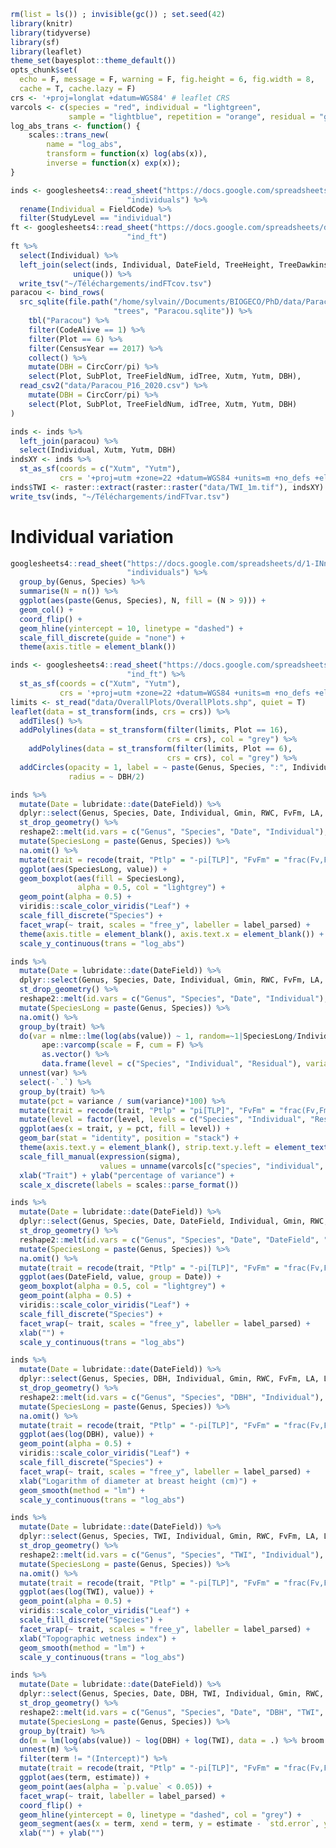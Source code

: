 ```r
rm(list = ls()) ; invisible(gc()) ; set.seed(42)
library(knitr)
library(tidyverse)
library(sf)
library(leaflet)
theme_set(bayesplot::theme_default())
opts_chunk$set(
  echo = F, message = F, warning = F, fig.height = 6, fig.width = 8,
  cache = T, cache.lazy = F)
crs <- '+proj=longlat +datum=WGS84' # leaflet CRS
varcols <- c(species = "red", individual = "lightgreen", 
             sample = "lightblue", repetition = "orange", residual = "grey")
log_abs_trans <- function() {
    scales::trans_new(
        name = "log_abs", 
        transform = function(x) log(abs(x)), 
        inverse = function(x) exp(x));
}
```

```r
inds <- googlesheets4::read_sheet("https://docs.google.com/spreadsheets/d/1-INnZ563VkNBH8rnSwfWieuGwPo9x9GRSV6jXNzatmM/edit?usp=sharing",
                          "individuals") %>% 
  rename(Individual = FieldCode) %>% 
  filter(StudyLevel == "individual")
ft <- googlesheets4::read_sheet("https://docs.google.com/spreadsheets/d/1-INnZ563VkNBH8rnSwfWieuGwPo9x9GRSV6jXNzatmM/edit?usp=sharing",
                          "ind_ft")
ft %>% 
  select(Individual) %>% 
  left_join(select(inds, Individual, DateField, TreeHeight, TreeDawkins, BranchHeight, BranchDawkins) %>% 
              unique()) %>% 
  write_tsv("~/Téléchargements/indFTcov.tsv")
paracou <- bind_rows(
  src_sqlite(file.path("/home/sylvain//Documents/BIOGECO/PhD/data/Paracou/",
                       "trees", "Paracou.sqlite")) %>% 
    tbl("Paracou") %>% 
    filter(CodeAlive == 1) %>% 
    filter(Plot == 6) %>%
    filter(CensusYear == 2017) %>% 
    collect() %>% 
    mutate(DBH = CircCorr/pi) %>% 
    select(Plot, SubPlot, TreeFieldNum, idTree, Xutm, Yutm, DBH),
  read_csv2("data/Paracou_P16_2020.csv") %>% 
    mutate(DBH = CircCorr/pi) %>% 
    select(Plot, SubPlot, TreeFieldNum, idTree, Xutm, Yutm, DBH)
)

inds <- inds %>% 
  left_join(paracou) %>% 
  select(Individual, Xutm, Yutm, DBH)
indsXY <- inds %>% 
  st_as_sf(coords = c("Xutm", "Yutm"),
           crs = '+proj=utm +zone=22 +datum=WGS84 +units=m +no_defs +ellps=WGS84 +towgs84=0,0,0')
inds$TWI <- raster::extract(raster::raster("data/TWI_1m.tif"), indsXY)
write_tsv(inds, "~/Téléchargements/indFTvar.tsv")
```

# Individual variation


```r
googlesheets4::read_sheet("https://docs.google.com/spreadsheets/d/1-INnZ563VkNBH8rnSwfWieuGwPo9x9GRSV6jXNzatmM/edit?usp=sharing",
                          "individuals") %>% 
  group_by(Genus, Species) %>% 
  summarise(N = n()) %>% 
  ggplot(aes(paste(Genus, Species), N, fill = (N > 9))) +
  geom_col() +
  coord_flip() +
  geom_hline(yintercept = 10, linetype = "dashed") +
  scale_fill_discrete(guide = "none") +
  theme(axis.title = element_blank())
```

```r
inds <- googlesheets4::read_sheet("https://docs.google.com/spreadsheets/d/1-INnZ563VkNBH8rnSwfWieuGwPo9x9GRSV6jXNzatmM/edit?usp=sharing",
                          "ind_ft") %>% 
  st_as_sf(coords = c("Xutm", "Yutm"),
           crs = '+proj=utm +zone=22 +datum=WGS84 +units=m +no_defs +ellps=WGS84 +towgs84=0,0,0')
limits <- st_read("data/OverallPlots/OverallPlots.shp", quiet = T)
leaflet(data = st_transform(inds, crs = crs)) %>%
  addTiles() %>% 
  addPolylines(data = st_transform(filter(limits, Plot == 16),
                                   crs = crs), col = "grey") %>%
    addPolylines(data = st_transform(filter(limits, Plot == 6),
                                   crs = crs), col = "grey") %>%
  addCircles(opacity = 1, label = ~ paste(Genus, Species, ":", Individual),
             radius = ~ DBH/2) 
```


```r
inds %>% 
  mutate(Date = lubridate::date(DateField)) %>% 
  dplyr::select(Genus, Species, Date, Individual, Gmin, RWC, FvFm, LA, LT, LDMC, CC, Ptlp, SLA) %>% 
  st_drop_geometry() %>% 
  reshape2::melt(id.vars = c("Genus", "Species", "Date", "Individual"), variable.name = "trait") %>% 
  mutate(SpeciesLong = paste(Genus, Species)) %>% 
  na.omit() %>% 
  mutate(trait = recode(trait, "Ptlp" = "-pi[TLP]", "FvFm" = "frac(Fv,Fm)", "Gmin" = "g[min]")) %>% 
  ggplot(aes(SpeciesLong, value)) +
  geom_boxplot(aes(fill = SpeciesLong),
               alpha = 0.5, col = "lightgrey") +
  geom_point(alpha = 0.5) +
  viridis::scale_color_viridis("Leaf") +
  scale_fill_discrete("Species") +
  facet_wrap(~ trait, scales = "free_y", labeller = label_parsed) +
  theme(axis.title = element_blank(), axis.text.x = element_blank()) +
  scale_y_continuous(trans = "log_abs")
```

```r
inds %>% 
  mutate(Date = lubridate::date(DateField)) %>% 
  dplyr::select(Genus, Species, Date, Individual, Gmin, RWC, FvFm, LA, LT, LDMC, CC, Ptlp, SLA) %>% 
  st_drop_geometry() %>% 
  reshape2::melt(id.vars = c("Genus", "Species", "Date", "Individual"), variable.name = "trait") %>% 
  mutate(SpeciesLong = paste(Genus, Species)) %>% 
  na.omit() %>% 
  group_by(trait) %>% 
  do(var = nlme::lme(log(abs(value)) ~ 1, random=~1|SpeciesLong/Individual, data = .) %>% 
       ape::varcomp(scale = F, cum = F) %>% 
       as.vector() %>% 
       data.frame(level = c("Species", "Individual", "Residual"), variance = as.vector(.))) %>% 
  unnest(var) %>% 
  select(-`.`) %>% 
  group_by(trait) %>% 
  mutate(pct = variance / sum(variance)*100) %>%
  mutate(trait = recode(trait, "Ptlp" = "pi[TLP]", "FvFm" = "frac(Fv,Fm)", "Gmin" = "g[min]")) %>% 
  mutate(level = factor(level, levels = c("Species", "Individual", "Residual"))) %>% 
  ggplot(aes(x = trait, y = pct, fill = level)) +
  geom_bar(stat = "identity", position = "stack") +
  theme(axis.text.y = element_blank(), strip.text.y.left = element_text(angle = 0)) +
  scale_fill_manual(expression(sigma), 
                    values = unname(varcols[c("species", "individual", "residual")])) +
  xlab("Trait") + ylab("percentage of variance") +
  scale_x_discrete(labels = scales::parse_format())
```

```r
inds %>% 
  mutate(Date = lubridate::date(DateField)) %>% 
  dplyr::select(Genus, Species, Date, DateField, Individual, Gmin, RWC, FvFm, LA, LT, LDMC, CC, Ptlp, SLA) %>% 
  st_drop_geometry() %>% 
  reshape2::melt(id.vars = c("Genus", "Species", "Date", "DateField", "Individual"), variable.name = "trait") %>% 
  mutate(SpeciesLong = paste(Genus, Species)) %>% 
  na.omit() %>% 
  mutate(trait = recode(trait, "Ptlp" = "-pi[TLP]", "FvFm" = "frac(Fv,Fm)", "Gmin" = "g[min]")) %>% 
  ggplot(aes(DateField, value, group = Date)) +
  geom_boxplot(alpha = 0.5, col = "lightgrey") +
  geom_point(alpha = 0.5) +
  viridis::scale_color_viridis("Leaf") +
  scale_fill_discrete("Species") +
  facet_wrap(~ trait, scales = "free_y", labeller = label_parsed) +
  xlab("") +
  scale_y_continuous(trans = "log_abs")
```

```r
inds %>% 
  mutate(Date = lubridate::date(DateField)) %>% 
  dplyr::select(Genus, Species, DBH, Individual, Gmin, RWC, FvFm, LA, LT, LDMC, CC, Ptlp, SLA) %>% 
  st_drop_geometry() %>% 
  reshape2::melt(id.vars = c("Genus", "Species", "DBH", "Individual"), variable.name = "trait") %>% 
  mutate(SpeciesLong = paste(Genus, Species)) %>% 
  na.omit() %>% 
  mutate(trait = recode(trait, "Ptlp" = "-pi[TLP]", "FvFm" = "frac(Fv,Fm)", "Gmin" = "g[min]")) %>% 
  ggplot(aes(log(DBH), value)) +
  geom_point(alpha = 0.5) +
  viridis::scale_color_viridis("Leaf") +
  scale_fill_discrete("Species") +
  facet_wrap(~ trait, scales = "free_y", labeller = label_parsed) +
  xlab("Logarithm of diameter at breast height (cm)") +
  geom_smooth(method = "lm") +
  scale_y_continuous(trans = "log_abs")
```

```r
inds %>% 
  mutate(Date = lubridate::date(DateField)) %>% 
  dplyr::select(Genus, Species, TWI, Individual, Gmin, RWC, FvFm, LA, LT, LDMC, CC, Ptlp, SLA) %>% 
  st_drop_geometry() %>% 
  reshape2::melt(id.vars = c("Genus", "Species", "TWI", "Individual"), variable.name = "trait") %>% 
  mutate(SpeciesLong = paste(Genus, Species)) %>% 
  na.omit() %>% 
  mutate(trait = recode(trait, "Ptlp" = "-pi[TLP]", "FvFm" = "frac(Fv,Fm)", "Gmin" = "g[min]")) %>% 
  ggplot(aes(log(TWI), value)) +
  geom_point(alpha = 0.5) +
  viridis::scale_color_viridis("Leaf") +
  scale_fill_discrete("Species") +
  facet_wrap(~ trait, scales = "free_y", labeller = label_parsed) +
  xlab("Topographic wetness index") +
  geom_smooth(method = "lm") +
  scale_y_continuous(trans = "log_abs")
```

```r
inds %>% 
  mutate(Date = lubridate::date(DateField)) %>% 
  dplyr::select(Genus, Species, Date, DBH, TWI, Individual, Gmin, RWC, FvFm, LA, LT, LDMC, CC, Ptlp, SLA) %>% 
  st_drop_geometry() %>% 
  reshape2::melt(id.vars = c("Genus", "Species", "Date", "DBH", "TWI", "Individual"), variable.name = "trait") %>% 
  mutate(SpeciesLong = paste(Genus, Species)) %>% 
  group_by(trait) %>% 
  do(m = lm(log(abs(value)) ~ log(DBH) + log(TWI), data = .) %>% broom::tidy()) %>% 
  unnest(m) %>% 
  filter(term != "(Intercept)") %>% 
  mutate(trait = recode(trait, "Ptlp" = "-pi[TLP]", "FvFm" = "frac(Fv,Fm)", "Gmin" = "g[min]")) %>% 
  ggplot(aes(term, estimate)) +
  geom_point(aes(alpha = `p.value` < 0.05)) +
  facet_wrap(~ trait, labeller = label_parsed) +
  coord_flip() +
  geom_hline(yintercept = 0, linetype = "dashed", col = "grey") +
  geom_segment(aes(x = term, xend = term, y = estimate - `std.error`, yend = estimate + `std.error`, alpha = `p.value` < 0.05)) +
  xlab("") + ylab("")
```

